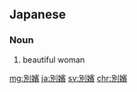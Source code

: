 ==Japanese==
{{ja-kanjitab|別|嬪}}

===Noun===
{{ja-noun|べっぴん}}

# beautiful woman

[[mg:別嬪]]
[[ja:別嬪]]
[[sv:別嬪]]
[[chr:別嬪]]